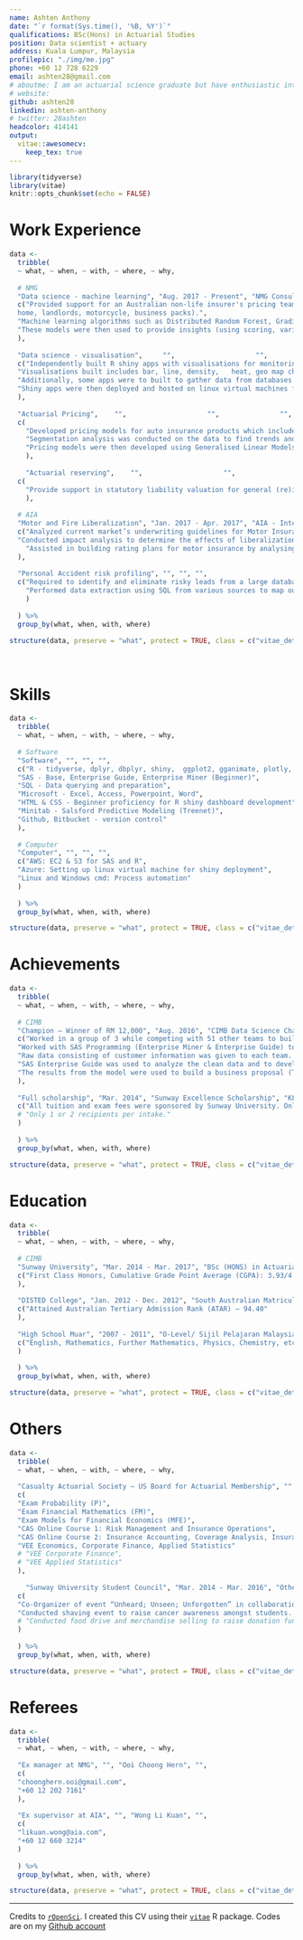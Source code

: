 ```yaml
---
name: Ashten Anthony
date: "`r format(Sys.time(), '%B, %Y')`"
qualifications: BSc(Hons) in Actuarial Studies
position: Data scientist + actuary
address: Kuala Lumpur, Malaysia
profilepic: "./img/me.jpg"
phone: +60 12 728 6229
email: ashten28@gmail.com
# aboutme: I am an actuarial science graduate but have enthusiastic interest in data science in R. 
# website: 
github: ashten28
linkedin: ashten-anthony
# twitter: 28ashten
headcolor: 414141
output: 
  vitae::awesomecv:
    keep_tex: true
---
```


```r
library(tidyverse)
library(vitae)
knitr::opts_chunk$set(echo = FALSE)
```

# Work Experience
```r

data <- 
  tribble(
  ~ what, ~ when, ~ with, ~ where, ~ why,
  
  # NMG
  "Data science - machine learning", "Aug. 2017 - Present", "NMG Consulting - Analyst, Senior Analyst", "KL, Malaysia", 
  c("Provided support for an Australian non-life insurer's pricing team to deconstruct their competitors premium (motor,
  home, landlords, motorcycle, business packs).", 
  "Machine learning algorithms such as Distributed Random Forest, Gradient Boosting Machine, eXtreme Gradient Boosting was built to deconstruct the premiums.", 
  "These models were then used to provide insights (using scoring, variable importance, partial dependency plots) on competitor's pricing structure and strategy while also giving an indication of their own book's competitiveness."
  ), 
  
  "Data science - visualisation",     "",                    "",               "",  
  c("Independently built R shiny apps with visualisations for monitoring and analytical purposes.",    
  "Visualisations built includes bar, line, density,   heat, geo map charts and others. These shiny apps cater for various dynamic user inputs to maximise analytical value.", 
  "Additionally, some apps were to built to gather data from databases such as Amazon Redshift to maximise efficiency and minimise information lags.", 
  "Shiny apps were then deployed and hosted on linux virtual machines for end users to access."
  ),
  
  "Actuarial Pricing",    "",                    "",               "",             
  c(
    "Developed pricing models for auto insurance products which includes private car, commercial vehicles and motorcycles.",
    "Segmentation analysis was conducted on the data to find trends and abnormalities on potential rating factors.",
    "Pricing models were then developed using Generalised Linear Models in statistical softwares such as R Programming and SAS."
    ),
  
    "Actuarial reserving",    "",                    "",               "",             
  c(
    "Provide support in statutory liability valuation for general (re)insurance companies in Malaysia, Philippines and Sri Lanka."
    ),
  
  # AIA
  "Motor and Fire Liberalization", "Jan. 2017 - Apr. 2017", "AIA - Intern", "KL, Malaysia",  
  c("Analyzed current market’s underwriting guidelines for Motor Insurance to help AIA revise its own underwriting guidelines.", 
  "Conducted impact analysis to determine the effects of liberalization towards the portfolio. Risk factors and exposures were compared between a liberalized and non-liberalized environment.",
    "Assisted in building rating plans for motor insurance by analysing claims data to highlight high risk profiles."
  ),
  
  "Personal Accident risk profiling", "", "", "",
  c("Required to identify and eliminate risky leads from a large database of customers.",
    "Performed data extraction using SQL from various sources to map out key risk indicators."
    )
  
  ) %>% 
  group_by(what, when, with, where)

structure(data, preserve = "what", protect = TRUE, class = c("vitae_detailed", "vitae_preserve", class(data)))

```
\

# Skills
```r

data <- 
  tribble(
  ~ what, ~ when, ~ with, ~ where, ~ why,
  
  # Software
  "Software", "", "", "", 
  c("R - tidyverse, dplyr, dbplyr, shiny,  ggplot2, gganimate, plotly, leaflet, RPostgreSQL, RJDBC, h2o, RStudio", 
  "SAS - Base, Enterprise Guide, Enterprise Miner (Beginner)",
  "SQL - Data querying and preparation",
  "Microsoft - Excel, Access, Powerpoint, Word",
  "HTML & CSS - Beginner proficiency for R shiny dashboard development",
  "Minitab - Salsford Predictive Modeling (Treenet)",
  "Github, Bitbucket - version control"
  ),
  
  # Computer
  "Computer", "", "", "", 
  c("AWS: EC2 & S3 for SAS and R",
  "Azure: Setting up linux virtual machine for shiny deployment",
  "Linux and Windows cmd: Process automation"
  )
  
  ) %>% 
  group_by(what, when, with, where)

structure(data, preserve = "what", protect = TRUE, class = c("vitae_detailed", "vitae_preserve", class(data)))

```
<!-- \footnotesize{ -->
<!-- xx -->
<!-- } -->

\pagebreak

# Achievements
```r

data <- 
  tribble(
  ~ what, ~ when, ~ with, ~ where, ~ why,
  
  # CIMB
  "Champion – Winner of RM 12,000", "Aug. 2016", "CIMB Data Science Challenge", "KL, Malaysia", 
  c("Worked in a group of 3 while competing with 51 other teams to build the best business proposal using statistical analysis. Competition lasted 24 hours.", 
  "Worked with SAS Programming (Enterprise Miner & Enterprise Guide) to analyze large data sets and develop predictive models to assist in decision making.", 
  "Raw data consisting of customer information was given to each team. The data stipulated actual data (dirty and unorganized). Microsoft Excel and SAS Enterprise Miner were used for data cleansing and table merging.", 
  "SAS Enterprise Guide was used to analyze the clean data and to develop predictive models, i.e: Tree, Neural Network, Regression.", 
  "The results from the model were used to build a business proposal (Targeted Marketing) and to show how impactful would it be."
  ),
  
  "Full scholarship", "Mar. 2014", "Sunway Excellence Scholarship", "KL, Malaysia", 
  c("All tuition and exam fees were sponsored by Sunway University. Only 1 or 2 recipients per intake." 
  # "Only 1 or 2 recipients per intake."
  )
  
  ) %>% 
  group_by(what, when, with, where)

structure(data, preserve = "what", protect = TRUE, class = c("vitae_detailed", "vitae_preserve", class(data)))

```

# Education
```r

data <- 
  tribble(
  ~ what, ~ when, ~ with, ~ where, ~ why,
  
  # CIMB
  "Sunway University", "Mar. 2014 - Mar. 2017", "BSc (HONS) in Actuarial Science", "PJ, Malaysia", 
  c("First Class Honors, Cumulative Grade Point Average (CGPA): 3.93/4.00"
  ),
  
  "DISTED College", "Jan. 2012 - Dec. 2012", "South Australian Matriculation", "Penang, Malaysia", 
  c("Attained Australian Tertiary Admission Rank (ATAR) – 94.40"
  ),
  
  "High School Muar", "2007 - 2011", "O-Level/ Sijil Pelajaran Malaysia (SPM)", "Johor, Malaysia", 
  c("English, Mathematics, Further Mathematics, Physics, Chemistry, etc – 10As" 
  )
  
  ) %>% 
  group_by(what, when, with, where)

structure(data, preserve = "what", protect = TRUE, class = c("vitae_detailed", "vitae_preserve", class(data)))

```

# Others
```r

data <- 
  tribble(
  ~ what, ~ when, ~ with, ~ where, ~ why,
  
  "Casualty Actuarial Society – US Board for Actuarial Membership", "", "Professional Qualification", "", 
  c(
  "Exam Probability (P)", 
  "Exam Financial Mathematics (FM)",  
  "Exam Models for Financial Economics (MFE)", 
  "CAS Online Course 1: Risk Management and Insurance Operations",
  "CAS Online Course 2: Insurance Accounting, Coverage Analysis, Insurance Law,and Insurance Regulation",
  "VEE Economics, Corporate Finance, Applied Statistics"
  # "VEE Corporate Finance",
  # "VEE Applied Statistics"
  ),
  
    "Sunway University Student Council", "Mar. 2014 - Mar. 2016", "Other experience", "", 
  c(
  "Co-Organizer of event “Unheard; Unseen; Unforgotten” in collaboration with National Cancer Society Malaysia (NCSM), Dialogue in the Dark (DID), and Refuge for the Refugees (RFTR).",  
  "Conducted shaving event to raise cancer awareness amongst students. Conducted food drive and merchandise selling to raise donation funds"
  # "Conducted food drive and merchandise selling to raise donation funds"
  )
  
  ) %>% 
  group_by(what, when, with, where)

structure(data, preserve = "what", protect = TRUE, class = c("vitae_detailed", "vitae_preserve", class(data)))

```

# Referees
```r

data <- 
  tribble(
  ~ what, ~ when, ~ with, ~ where, ~ why,
  
  "Ex manager at NMG", "", "Ooi Choong Hern", "", 
  c(
  "choonghern.ooi@gmail.com", 
  "+60 12 202 7161"
  ),
  
  "Ex supervisor at AIA", "", "Wong Li Kuan", "", 
  c(
  "likuan.wong@aia.com", 
  "+60 12 660 3214"
  )
  
  ) %>% 
  group_by(what, when, with, where)

structure(data, preserve = "what", protect = TRUE, class = c("vitae_detailed", "vitae_preserve", class(data)))

```

---
Credits to [`rOpenSci`](https://ropensci.org/). I created this CV using their [`vitae`](https://github.com/ropenscilabs/vitae) R package. Codes are on my [Github account](https://github.com/ashten28/cv)

<!-- \pagebreak -->